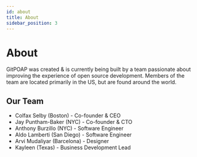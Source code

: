 ```yaml
---
id: about
title: About
sidebar_position: 3
---
```


# About

GitPOAP was created & is currently being built by a team passionate about improving the experience of open source development. Members of the team are located primarily in the US, but are found around the world.

## Our Team

- Colfax Selby (Boston) - Co-founder & CEO
- Jay Puntham-Baker (NYC) - Co-founder & CTO
- Anthony Burzillo (NYC) - Software Engineer
- Aldo Lamberti (San Diego) - Software Engineer
- Arvi Mudaliyar (Barcelona) - Designer
- Kayleen (Texas) - Business Development Lead
